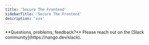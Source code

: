 ```yaml
---
title: 'Secure The Frontend'
sidebarTitle: 'Secure The Frontend'
description: 'xxx'
---
```


<Tip>
**Questions, problems, feedback?** Please reach out on the [Slack community](https://nango.dev/slack).
</Tip>